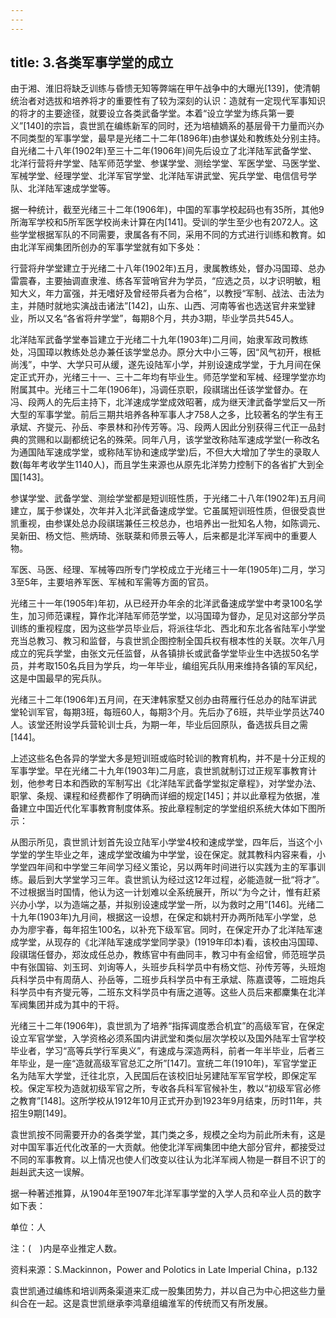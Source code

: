 ```yaml
---
---
---
```

title: 3.各类军事学堂的成立
---




由于湘、淮旧将缺乏训练与昏愦无知等弊端在甲午战争中的大曝光[139]，使清朝统治者对选拔和培养将才的重要性有了较为深刻的认识：造就有一定现代军事知识的将才的主要途径，就要设立各类武备学堂。本着“设立学堂为练兵第一要义”[140]的宗旨，袁世凯在编练新军的同时，还为培植嫡系的基层骨干力量而兴办不同类型的军事学堂，最早是光绪二十二年(1896年)由参谋处和教练处分别主持。自光绪二十八年(1902年)至三十二年(1906年)间先后设立了北洋陆军武备学堂、北洋行营将弁学堂、陆军师范学堂、参谋学堂、测绘学堂、军医学堂、马医学堂、军械学堂、经理学堂、北洋军官学堂、北洋陆军讲武堂、宪兵学堂、电信信号学队、北洋陆军速成学堂等。

据一种统计，截至光绪三十二年(1906年)，中国的军事学校起码也有35所，其他9所海军学校和5所军医学校尚未计算在内[141]。受训的学生至少也有2072人。这些学堂根据军队的不同需要，隶属各有不同，采用不同的方式进行训练和教育。如由北洋军阀集团所创办的军事学堂就有如下多处：

行营将弁学堂建立于光绪二十八年(1902年)五月，隶属教练处，督办冯国璋、总办雷震春，主要抽调直隶淮、练各军营哨官弁为学员，“应选之员，以才识明敏，粗知大义，年力富强，并无嗜好及曾经带兵者为合格”，以教授“军制、战法、击法为主，并随时就地实演战击诸法”[142]，山东、山西、河南等省也选送官弁来堂肄业，所以又名“各省将弁学堂”，每期8个月，共办3期，毕业学员共545人。

北洋陆军武备学堂奉旨建立于光绪二十九年(1903年)二月间，始隶军政司教练处，冯国璋以教练处总办兼任该学堂总办。原分大中小三等，因“风气初开，根柢尚浅”，中学、大学只可从缓，遂先设陆军小学，并别设速成学堂，于九月间在保定正式开办，光绪三十一、三十二年均有毕业生。师范学堂和军械、经理学堂亦均附属其中。光绪三十二年(1906年)，冯调任京职，段祺瑞出任该学堂督办。在冯、段两人的先后主持下，北洋速成学堂成效昭著，成为继天津武备学堂后又一所大型的军事学堂。前后三期共培养各种军事人才758人之多，比较著名的学生有王承斌、齐燮元、孙岳、李景林和孙传芳等。冯、段两人因此分别获得三代正一品封典的赏赐和以副都统记名的殊荣。同年八月，该学堂改称陆军速成学堂(一称改名为通国陆军速成学堂，或称陆军协和速成学堂)后，不但大大增加了学生的录取人数(每年考收学生1140人)，而且学生来源也从原先北洋势力控制下的各省扩大到全国[143]。

参谋学堂、武备学堂、测绘学堂都是短训班性质，于光绪二十八年(1902年)五月间建立，属于参谋处，次年并入北洋武备速成学堂。它虽属短训班性质，但很受袁世凯重视，由参谋处总办段祺瑞兼任三校总办，也培养出一批知名人物，如陈调元、吴新田、杨文恺、熊炳琦、张联棻和师景云等人，后来都是北洋军阀中的重要人物。

军医、马医、经理、军械等四所专门学校成立于光绪三十一年(1905年)二月，学习3至5年，主要培养军医、军械和军需等方面的官员。

光绪三十一年(1905年)年初，从已经开办年余的北洋武备速成学堂中考录100名学生，加习师范课程，算作北洋陆军师范学堂，以冯国璋为督办，足见对这部分学员训练的重视程度，因为这些学员毕业后，将派往华北、西北和东北各省陆军小学堂充当总教习、教习和监督，与袁世凯企图控制全国兵权有根本性的关联。次年八月成立的宪兵学堂，由张文元任监督，从各镇排长或武备学堂毕业生中选拔50名学员，并考取150名兵目为学兵，均一年毕业，编组宪兵队用来维持各镇的军风纪，这是中国最早的宪兵队。

光绪三十二年(1906年)五月间，在天津韩家墅又创办由蒋雁行任总办的陆军讲武堂轮训军官，每期3班，每班60人，每期3个月。先后办了6班，共毕业学员达740人。该堂还附设学兵营轮训士兵，为期一年，毕业后回原队，备选拔兵目之需[144]。

上述这些名色各异的学堂大多是短训班或临时轮训的教育机构，并不是十分正规的军事学堂。早在光绪二十九年(1903年)二月底，袁世凯就制订过正规军事教育计划，他参考日本和西欧的军制写出《北洋陆军武备学堂拟定章程》，对学堂办法、职掌、条规、课程和经费都作了明确而详细的规定[145]；并以此章程为依据，准备建立中国近代化军事教育制度体系。按此章程制定的学堂组织系统大体如下图所示：



从图示所见，袁世凯计划首先设立陆军小学堂4校和速成学堂，四年后，当这个小学堂的学生毕业之年，速成学堂改编为中学堂，设在保定。就其教科内容来看，小学堂四年间和中学堂三年间学习经义策论，另以两年时间进行以实践为主的军事训练。最后到大学堂学习三年。袁世凯认为经过这12年过程，必能造就一批“将才”。不过根据当时国情，他认为这一计划难以全系统展开，所以“为今之计，惟有赶紧兴办小学，以为造端之基，并拟别设速成学堂一所，以为救时之用”[146]。光绪二十九年(1903年)九月间，根据这一设想，在保定和姚村开办两所陆军小学堂，总办为廖宇春，每年招生100名，以补充下级军官。同时，在保定开办了北洋陆军速成学堂，从现存的《北洋陆军速成学堂同学录》(1919年印本)看，该校由冯国璋、段祺瑞任督办，郑汝成任总办，教练官中有曲同丰，教习中有金绍曾，师范班学员中有张国镕、刘玉珂、刘询等人，头班步兵科学员中有杨文恺、孙传芳等，头班炮兵科学员中有周荫人、孙岳等，二班步兵科学员中有王承斌、陈嘉谟等，二班炮兵科学员中有齐燮元等，二班东文科学员中有唐之道等。这些人员后来都麇集在北洋军阀集团并成为其中的干将。

光绪三十二年(1906年)，袁世凯为了培养“指挥调度悉合机宜”的高级军官，在保定设立军官学堂，入学资格必须系国内讲武堂和类似层次学校以及国外陆军士官学校毕业者，学习“高等兵学行军奥义”，有速成与深造两科，前者一年半毕业，后者三年毕业，是一座“造就高级军官总汇之所”[147]。宣统二年(1910年)，军官学堂正名为陆军大学堂，迁往北京，入民国后在该校旧址另建陆军军官学校，即保定军校。保定军校为造就初级军官之所，专收各兵科军官候补生，教以“初级军官必修之教育”[148]。这所学校从1912年10月正式开办到1923年9月结束，历时11年，共招生9期[149]。

袁世凯按不同需要开办的各类学堂，其门类之多，规模之全均为前此所未有，这是对中国军事近代化改革的一大贡献。他使北洋军阀集团中绝大部分官弁，都接受过不同的军事教育。以上情况也使人们改变以往认为北洋军阀人物是一群目不识丁的赳赳武夫这一误解。

据一种著述推算，从1904年至1907年北洋军事学堂的入学人员和卒业人员的数字如下表：

单位：人




注：(　)内是卒业推定人数。


资料来源：S.Mackinnon，Power and Polotics in Late Imperial China，p.132

袁世凯通过编练和培训两条渠道来汇成一股集团势力，并以自己为中心把这些力量纠合在一起。这是袁世凯继承李鸿章组编淮军的传统而又有所发展。